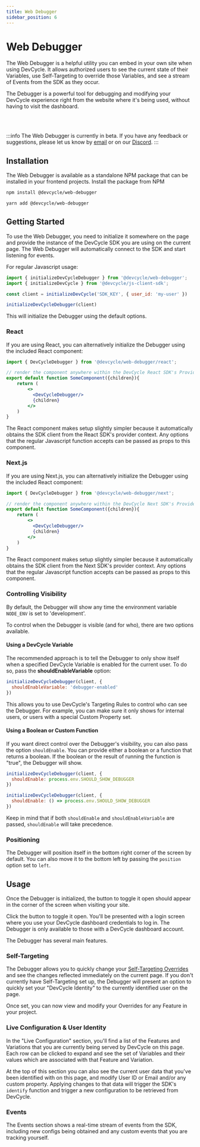 ```yaml
---
title: Web Debugger
sidebar_position: 6
---
```



# Web Debugger

The Web Debugger is a helpful utility you can embed in your own site when using DevCycle. It allows authorized users to see the current state of their Variables, use Self-Targeting to override those Variables, and see a stream of Events from the SDK as they occur.

The Debugger is a powerful tool for debugging and modifying your DevCycle experience right from the website where it's being used, without
having to visit the dashboard.

<CenteredImage src={WebDebugger} alt="Screenshot of Web Debugger" height={500} />
<br/><br/>

:::info
The Web Debugger is currently in beta. If you have any feedback or suggestions, please let us know by [email](mailto:product@devcycle.com) or on our [Discord](https://discord.gg/8uEqSsRKy5).
:::

## Installation
The Web Debugger is available as a standalone NPM package that can be installed in your frontend projects. Install the
package from NPM

```bash
npm install @devcycle/web-debugger
```

```bash
yarn add @devcycle/web-debugger
```

## Getting Started
To use the Web Debugger, you need to initialize it somewhere on the page and provide the instance of the DevCycle SDK
you are using on the current page. The Web Debugger will automatically connect to the SDK and start listening for events.

For regular Javascript usage:

```javascript
import { initializeDevCycleDebugger } from '@devcycle/web-debugger';
import { initializeDevCycle } from '@devcycle/js-client-sdk';

const client = initializeDevCycle('SDK_KEY', { user_id: 'my-user' })

initializeDevCycleDebugger(client)
```
This will initialize the Debugger using the default options.

### React

If you are using React, you can alternatively initialize the Debugger using the included React component:
```jsx
import { DevCycleDebugger } from '@devcycle/web-debugger/react';

// render the component anywhere within the DevCycle React SDK's Provider context
export default function SomeComponent({children}){
    return (
        <>
          <DevCycleDebugger/>
          {children}
        </>
    )
}
```
The React component makes setup slightly simpler because it automatically obtains the SDK client from the React SDK's
provider context. Any options that the regular Javascript function accepts can be passed as props to this component.

### Next.js

If you are using Next.js, you can alternatively initialize the Debugger using the included React component:
```jsx
import { DevCycleDebugger } from '@devcycle/web-debugger/next';

// render the component anywhere within the DevCycle Next SDK's Provider context
export default function SomeComponent({children}){
    return (
        <>
          <DevCycleDebugger/>
          {children}
        </>
    )
}
```
The React component makes setup slightly simpler because it automatically obtains the SDK client from the Next SDK's
provider context. Any options that the regular Javascript function accepts can be passed as props to this component.

### Controlling Visibility

By default, the Debugger will show any time the environment variable `NODE_ENV` is set to 'development'.

To control when the Debugger is visible (and for who), there are two options available.

#### Using a DevCycle Variable
The recommended approach is to tell the Debugger to only show itself when a specified DevCycle Variable is enabled for the current user. To do so, pass the **shouldEnableVariable** option:

```javascript
initializeDevCycleDebugger(client, {
  shouldEnableVariable: 'debugger-enabled'
})
```

This allows you to use DevCycle's Targeting Rules to control who can see the Debugger. For example, you can make sure it
only shows for internal users, or users with a special Custom Property set.

#### Using a Boolean or Custom Function

If you want direct control over the Debugger's visibility, you can also pass the option `shouldEnable`. You can provide
either a boolean or a function that returns a boolean. If the boolean or the result of running the function is "true",
the Debugger will show.

```javascript
initializeDevCycleDebugger(client, {
  shouldEnable: process.env.SHOULD_SHOW_DEBUGGER
})

initializeDevCycleDebugger(client, {
  shouldEnable: () => process.env.SHOULD_SHOW_DEBUGGER
})
```

Keep in mind that if both `shouldEnable` and `shouldEnableVariable` are passed, `shouldEnable` will take precedence.

### Positioning

The Debugger will position itself in the bottom right corner of the screen by default. You can also move it to the bottom
left by passing the `position` option set to `left`.

## Usage

Once the Debugger is initialized, the button to toggle it open should appear in the corner of the screen when visiting
your site.

Click the button to toggle it open. You'll be presented with a login screen where you use your DevCycle dashboard credentials
to log in. The Debugger is only available to those with a DevCycle dashboard account.

The Debugger has several main features.

### Self-Targeting
The Debugger allows you to quickly change your [Self-Targeting Overrides](/platform/advanced-targeting/self-targeting) and see the changes reflected immediately on the current page. If you don't currently have Self-Targeting set up, the Debugger will present an option to quickly set your "DevCycle Identity" to the currently identified user on the page.

Once set, you can now view and modify your Overrides for any Feature in your project.

### Live Configuration & User Identity
In the "Live Configuration" section, you'll find a list of the Features and Variations that you are currently being served by DevCycle on this page.
Each row can be clicked to expand and see the set of Variables and their values which are associated with that Feature and Variation.

At the top of this section you can also see the current user data that you've been identified with on this page, and modify User ID or Email and/or any custom property.
Applying changes to that data will trigger the SDK's `identify` function and trigger a new configuration to be retrieved from DevCycle.

### Events
The Events section shows a real-time stream of events from the SDK, including new configs being obtained and any custom events that you
are tracking yourself.

